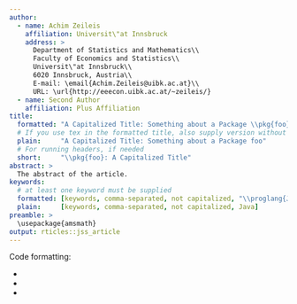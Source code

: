 ```yaml
---
author:
  - name: Achim Zeileis
    affiliation: Universit\"at Innsbruck
    address: >
      Department of Statistics and Mathematics\\
      Faculty of Economics and Statistics\\
      Universit\"at Innsbruck\\
      6020 Innsbruck, Austria\\
      E-mail: \email{Achim.Zeileis@uibk.ac.at}\\
      URL: \url{http://eeecon.uibk.ac.at/~zeileis/}
  - name: Second Author
    affiliation: Plus Affiliation
title:
  formatted: "A Capitalized Title: Something about a Package \\pkg{foo}"
  # If you use tex in the formatted title, also supply version without
  plain:     "A Capitalized Title: Something about a Package foo"
  # For running headers, if needed
  short:     "\\pkg{foo}: A Capitalized Title"
abstract: >
  The abstract of the article.
keywords:
  # at least one keyword must be supplied
  formatted: [keywords, comma-separated, not capitalized, "\\proglang{Java}"]
  plain:     [keywords, comma-separated, not capitalized, Java]
preamble: >
  \usepackage{amsmath}
output: rticles::jss_article
---
```


Code formatting:

* \proglang{Java}
* \pkg{plyr}
* \code{print("abc")}
